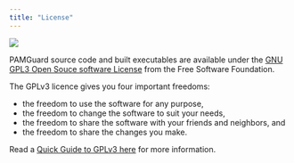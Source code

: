 ```yaml
---
title: "License"
---
```


![](images/gplv3-rounded-red-180x60.jpg)

PAMGuard source code and built executables are available under the [GNU GPL3 Open Souce software License](https://www.gnu.org/licenses/gpl-3.0.en.html) from the Free Software Foundation.

The GPLv3 licence gives you four important freedoms:

* the freedom to use the software for any purpose,
* the freedom to change the software to suit your needs,
* the freedom to share the software with your friends and neighbors, and
* the freedom to share the changes you make.


Read a [Quick Guide to GPLv3 here](https://www.gnu.org/licenses/quick-guide-gplv3.html) for 
more information. 
